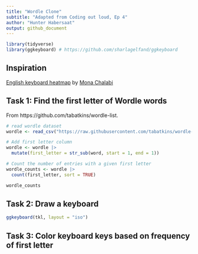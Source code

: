 ```yaml
---
title: "Wordle Clone"
subtitle: "Adapted from Coding out loud, Ep 4"
author: "Hunter Habersaat"
output: github_document
---
```


```r
library(tidyverse)
library(ggkeyboard) # https://github.com/sharlagelfand/ggkeyboard
```

## Inspiration

[English keyboard heatmap](https://twitter.com/monachalabi/status/772102591694209024) by [Mona Chalabi](https://twitter.com/MonaChalabi)

## Task 1: Find the first letter of Wordle words

From https://github.com/tabatkins/wordle-list.

```r

# read wordle dataset
wordle <- read_csv("https://raw.githubusercontent.com/tabatkins/wordle-list/main/words", col_names = "word")

# Add first letter column
wordle <- wordle |> 
  mutate(first_letter = str_sub(word, start = 1, end = 1))

# Count the number of entries with a given first letter
wordle_counts <- wordle |>
  count(first_letter, sort = TRUE)

wordle_counts
```

## Task 2: Draw a keyboard

```r
ggkeyboard(tkl, layout = "iso")
```

## Task 3: Color keyboard keys based on frequency of first letter

